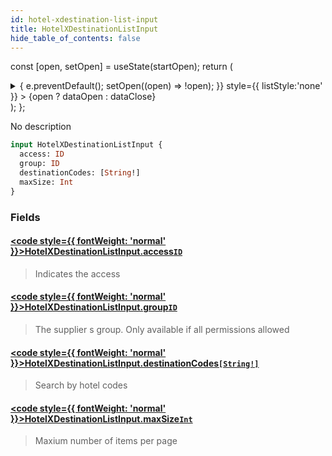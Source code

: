 ```yaml
---
id: hotel-xdestination-list-input
title: HotelXDestinationListInput
hide_table_of_contents: false
---
```






const [open, setOpen] = useState(startOpen);
return (
<details {...(open ? { open: true } : {})} className="details" style={{ border:'none', boxShadow:'none', background:'var(--ifm-background-color)' }}>
<summary
onClick={(e) => {
e.preventDefault();
setOpen((open) => !open);
}}
style={{ listStyle:'none' }} >
{open ? dataOpen : dataClose}
</summary>
{open && children}
</details>
);
};

No description

```graphql
input HotelXDestinationListInput {
  access: ID
  group: ID
  destinationCodes: [String!]
  maxSize: Int
}
```

### Fields

#### [<code style={{ fontWeight: 'normal' }}>HotelXDestinationListInput.<b>access</b></code>](#)<Bullet />[`ID`](/api/scalars/id) <Badge class="badge badge--secondary" text="scalar"/>

> Indicates the access

#### [<code style={{ fontWeight: 'normal' }}>HotelXDestinationListInput.<b>group</b></code>](#)<Bullet />[`ID`](/api/scalars/id) <Badge class="badge badge--secondary" text="scalar"/>

> The supplier s group. Only available if all permissions allowed

#### [<code style={{ fontWeight: 'normal' }}>HotelXDestinationListInput.<b>destinationCodes</b></code>](#)<Bullet />[`[String!]`](/api/scalars/string) <Badge class="badge badge--secondary" text="list"/> <Badge class="badge badge--secondary" text="scalar"/>

> Search by hotel codes

#### [<code style={{ fontWeight: 'normal' }}>HotelXDestinationListInput.<b>maxSize</b></code>](#)<Bullet />[`Int`](/api/scalars/int) <Badge class="badge badge--secondary" text="scalar"/>

> Maxium number of items per page
